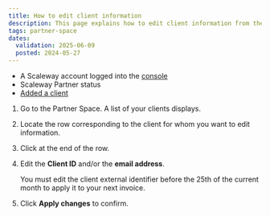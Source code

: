 ```yaml
---
title: How to edit client information
description: This page explains how to edit client information from the Partner Space.
tags: partner-space
dates:
  validation: 2025-06-09
  posted: 2024-05-27
---
```



<Requirements />

- A Scaleway account logged into the [console](https://console.scaleway.com)
- Scaleway Partner status
- [Added a client](/partner-space/how-to/add-client/)

1. Go to the Partner Space. A list of your clients displays.
2. Locate the row corresponding to the client for whom you want to edit information.
2. Click <Icon name="more" /> at the end of the row.
3. Edit the **Client ID** and/or the **email address**.

    <Message type="note">
     You must edit the client external identifier before the 25th of the current month to apply it to your next invoice.
    </Message>
4. Click **Apply changes** to confirm.